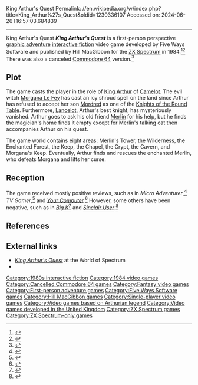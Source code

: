 King Arthur's Quest
Permalink: //en.wikipedia.org/w/index.php?title=King_Arthur%27s_Quest&oldid=1230336107
Accessed on: 2024-06-26T16:57:03.684839



------
King Arthur's Quest
{{Short description|1984 video game}}
{{Infobox video game
| title = King Arthur's Quest
| image = File:King_Arthur's_Quest_ZX_Spectrum_Cover_Art.jpg
| developer = Five Ways Software
| publisher = Hill MacGibbon
| platforms = [[ZX Spectrum]]
| released = 1984
| genre = [[Adventure|Adventure game]]
| modes = [[Single-player]]
}}
'''''King Arthur's Quest''''' is a first-person perspective [[graphic adventure game|graphic adventure]] [[interactive fiction]] video game developed by Five Ways Software and published by Hill MacGibbon for the [[ZX Spectrum]] in 1984.<ref>{{Cite web|url=http://www.crashonline.org.uk/12/news.htm|title=CRASH 12 - News|website=www.crashonline.org.uk|access-date=2018-06-14}}</ref><ref>{{Cite book|url=https://archive.org/details/personalcomputergames-magazine-14|title=Personal Computer Games Magazine Issue 14}}</ref> There was also a canceled [[Commodore 64]] version.<ref>{{Cite news|url=https://www.gamesthatwerent.com/gtw64/king-arthurs-quest/|title=King Arthur's Quest|date=2012-10-03|work=Games That Weren't|access-date=2018-06-14|language=en-US}}</ref>

== Plot ==
The game casts the player in the role of [[King Arthur]] of [[Camelot]]. The evil witch [[Morgan le Fay|Morgana Le Fey]] has cast an icy shroud spell on the land since Arthur has refused to accept her son [[Mordred]] as one of the [[Knights of the Round Table]]. Furthermore, [[Lancelot]], Arthur's best knight, has mysteriously vanished. Arthur goes to ask his old friend [[Merlin]] for his help, but he finds the magician's home finds it empty except for Merlin's talking cat then accompanies Arthur on his quest.

The game world contains eight areas: Merlin's Tower, the Wilderness, the Enchanted Forest, the Keep, the Chapel, the Crypt, the Cavern, and Morgana's Keep. Eventually, Arthur finds and rescues the enchanted Merlin, who defeats Morgana and lifts her curse.

==Reception==
The game received mostly positive reviews, such as in ''Micro Adventurer'',<ref>{{Cite book|url=https://archive.org/details/MicroAdventurer13-Nov84|title=Micro Adventurer Issue 13|last=Sunshine Books|date=November 1984|language=en}}</ref> ''TV Gamer'',<ref>{{Cite book|url=https://archive.org/details/TV_Gamer_1985-01_Boytonbrook_GB|title=TV Gamer (1985-01)(Boytonbrook)(GB)|date=January 1985}}</ref> and ''[[Your Computer (British magazine)|Your Computer]].''<ref>{{Cite book|url=https://archive.org/details/your-computer-magazine-1985-03|title=Your Computer Magazine|date=March 1985}}</ref> However, some others have been negative, such as in ''[[Big K (magazine)|Big K]]''<ref>{{Cite book|url=https://archive.org/details/Big_K_Issue_10_1985_Jan|title=Big K Issue 10 1985 Jan}}</ref> and ''[[Sinclair User]]''.<ref>{{Cite book|url=https://archive.org/details/sinclair-user-magazine-034|title=Sinclair User Magazine Issue 034|date=January 1985}}</ref>

== References ==
{{reflist}}

== External links ==
* ''[http://www.worldofspectrum.org/infoseekid.cgi?id=0006536 King Arthur's Quest]'' at the World of Spectrum
* {{IFDB|id=glmqimjovvxod56o}}

[[Category:1980s interactive fiction]]
[[Category:1984 video games]]
[[Category:Cancelled Commodore 64 games]]
[[Category:Fantasy video games]]
[[Category:First-person adventure games]]
[[Category:Five Ways Software games]]
[[Category:Hill MacGibbon games]]
[[Category:Single-player video games]]
[[Category:Video games based on Arthurian legend]]
[[Category:Video games developed in the United Kingdom]]
[[Category:ZX Spectrum games]]
[[Category:ZX Spectrum-only games]]


{{videogame-stub}}